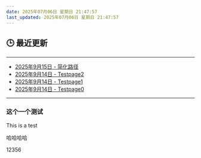 ```yaml
---
date: 2025年07月06日 星期日 21:47:57
last_updated: 2025年07月06日 星期日 21:47:57
---
```


## 🕒 最近更新

---
- [2025年9月15日 - 简化路径](/blog/LeetCode71)
- [2025年9月14日 - Testpage2](/docs/mydoc/testpage2)
- [2025年9月14日 - Testpage1](/docs/mydoc/testpage1)
- [2025年9月14日 - Testpage0](/docs/mydoc/testpage0)
---

<!-- 其他内容 -->


### 这个一个测试
This is a test

哈哈哈哈


12356
